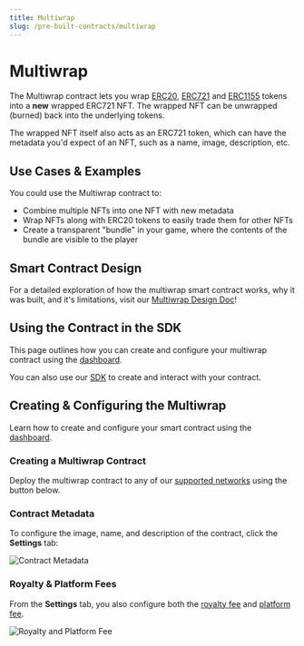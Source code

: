 ```yaml
---
title: Multiwrap
slug: /pre-built-contracts/multiwrap
---
```



# Multiwrap

<div className="deployContractBtnContainer" style={{ marginTop: -70 }}>
  <DeployThisContractButton
    link={"https://thirdweb.com/contracts/new/pre-built/token/multiwrap"}
    contractType="multiwrap"
  />
</div>

The Multiwrap contract lets you wrap [ERC20](https://eips.ethereum.org/EIPS/eip-20),
[ERC721](https://eips.ethereum.org/EIPS/eip-721) and
[ERC1155](https://eips.ethereum.org/EIPS/eip-1155)
tokens into a **new** wrapped ERC721 NFT.
The wrapped NFT can be unwrapped (burned) back into the underlying tokens.

The wrapped NFT itself also acts as an ERC721 token, which can have the metadata you'd expect of an NFT,
such as a name, image, description, etc.

## Use Cases & Examples

You could use the Multiwrap contract to:

- Combine multiple NFTs into one NFT with new metadata
- Wrap NFTs along with ERC20 tokens to easily trade them for other NFTs
- Create a transparent "bundle" in your game, where the contents of the bundle are visible to the player

<div className="row" style={{ marginBottom: 24 }}>
  <div className="col col--12" style={{ marginTop: 8 }}>
    <QuickstartCard
      name="Example Repo: Build A Multiwrap Web Application"
      link="https://github.com/thirdweb-example/multiwrap"
      image="/assets/icons/education.png"
    />
  </div>

</div>

## Smart Contract Design

For a detailed exploration of how the multiwrap smart contract works, why it was built,
and it's limitations, visit our [Multiwrap Design Doc](/contracts/design/multiwrap)!

<div className="row" style={{ marginBottom: 24 }}>
  <div className="col col--12" style={{ marginTop: 8 }}>
    <QuickstartCard
      name="Multiwrap Smart Contract Design Document"
      link="/contracts/design/Multiwrap"
      image="/assets/icons/product.png"
    />
  </div>
</div>

## Using the Contract in the SDK

This page outlines how you can create and configure your multiwrap contract using the [dashboard](https://thirdweb.com/dashboard).

You can also use our [SDK](/sdk) to create and interact with your contract.

<div className="row" style={{ marginBottom: 24 }}>
  <div className="col col--12" style={{ marginTop: 8 }}>
    <QuickstartCard
      name="Using the Multiwrap Contract in the SDK"
      link="/sdk/interacting-with-contracts/multiwrap"
      image="/assets/icons/sdks.png"
    />
  </div>
</div>

## Creating & Configuring the Multiwrap

Learn how to create and configure your smart contract using the [dashboard](https://thirdweb.com/dashboard).

### Creating a Multiwrap Contract

Deploy the multiwrap contract to any of our
[supported networks](/guides/which-network-should-you-use) using the button below.

<div style={{ width: "fit-content" }}>
  <DeployThisContractButton
    link={"https://thirdweb.com/contracts/new/pre-built/token/multiwrap"}
    contractType="multiwrap"
  />
</div>

### Contract Metadata

To configure the image, name, and description of the contract, click the **Settings** tab:

![Contract Metadata](../assets/contract-metadata.png)

### Royalty & Platform Fees

From the **Settings** tab, you also configure both the [royalty fee](/dashboard/contract-settings) and [platform fee](/dashboard/contract-settings).

![Royalty and Platform Fee](../assets/royalty-and-platform-fee.png)
